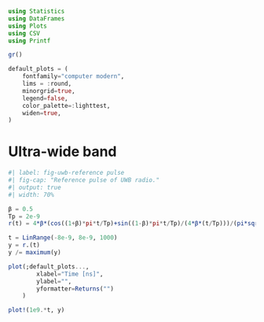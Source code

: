 ```julia

using Statistics
using DataFrames
using Plots
using CSV
using Printf

gr()

default_plots = (
    fontfamily="computer modern",
    lims = :round,
    minorgrid=true,
    legend=false,
    color_palette=:lighttest,
    widen=true,
)

```

# Ultra-wide band

```julia

#| label: fig-uwb-reference pulse
#| fig-cap: "Reference pulse of UWB radio."
#| output: true
#| width: 70%

β = 0.5
Tp = 2e-9
r(t) = 4*β*(cos((1+β)*pi*t/Tp)+sin((1-β)*pi*t/Tp)/(4*β*(t/Tp)))/(pi*sqrt(Tp)*(1-(4*β*t/Tp)^2))

t = LinRange(-8e-9, 8e-9, 1000)
y = r.(t)
y /= maximum(y)

plot(;default_plots..., 
        xlabel="Time [ns]", 
        ylabel="",
        yformatter=Returns("")
    )

plot!(1e9.*t, y)


```